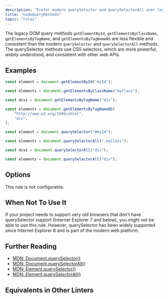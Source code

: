 ```yaml
---
description: "Prefer modern querySelector and querySelectorAll over legacy DOM query methods."
title: "nodeQueryMethods"
topic: "rules"
---
```




<RuleSummary plugin="browser" rule="nodeQueryMethods" />

The legacy DOM query methods `getElementById`, `getElementsByClassName`, `getElementsByTagName`, and `getElementsByTagNameNS` are less flexible and consistent than the modern `querySelector` and `querySelectorAll` methods.
The querySelector methods use CSS selectors, which are more powerful, widely understood, and consistent with other web APIs.

## Examples

<Tabs>
<TabItem label="❌ Incorrect">

```typescript
const element = document.getElementById("myId");
```

```typescript
const elements = document.getElementsByClassName("myClass");
```

```typescript
const divs = document.getElementsByTagName("div");
```

```typescript
const elements = document.getElementsByTagNameNS(
	"http://www.w3.org/1999/xhtml",
	"div",
);
```

</TabItem>
<TabItem label="✅ Correct">

```typescript
const element = document.querySelector("#myId");
```

```typescript
const elements = document.querySelectorAll(".myClass");
```

```typescript
const divs = document.querySelectorAll("div");
```

```typescript
const elements = document.querySelectorAll("div");
```

</TabItem>
</Tabs>

## Options

This rule is not configurable.

## When Not To Use It

If your project needs to support very old browsers that don't have querySelector support (Internet Explorer 7 and below), you might not be able to use this rule.
However, querySelector has been widely supported since Internet Explorer 8 and is part of the modern web platform.

## Further Reading

- [MDN: Document.querySelector()](https://developer.mozilla.org/en-US/docs/Web/API/Document/querySelector)
- [MDN: Document.querySelectorAll()](https://developer.mozilla.org/en-US/docs/Web/API/Document/querySelectorAll)
- [MDN: Element.querySelector()](https://developer.mozilla.org/en-US/docs/Web/API/Element/querySelector)
- [MDN: Element.querySelectorAll()](https://developer.mozilla.org/en-US/docs/Web/API/Element/querySelectorAll)

## Equivalents in Other Linters

<RuleEquivalents pluginId="browser" ruleId="nodeQueryMethods" />

